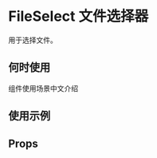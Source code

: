# FileSelect 文件选择器

用于选择文件。

## 何时使用

组件使用场景中文介绍

## 使用示例

<!-- Inject Stories -->

## Props

<!-- Inject Props -->
